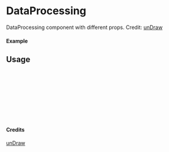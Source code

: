 
<Meta of={DataProcessing} title="unDraw/DataProcessing" />

# DataProcessing

DataProcessing component with different props.
Credit: [unDraw](https://undraw.co/illustrations)

#### Example

<Canvas of={DataProcessing.Primary} />

## Usage

```ts
import { DataProcessing } from "yadl-ui";

const Example = () => {
  return (
      <DataProcessing />
  );
};

export default Example;
```

#### Credits
[unDraw](https://undraw.co/illustrations)
